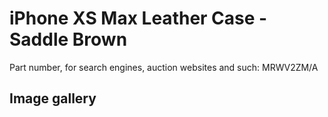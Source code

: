 
# iPhone XS Max Leather Case - Saddle Brown

Part number, for search engines, auction websites and such: MRWV2ZM/A

## Image gallery

<div style={{ width: "768px" }}>
  <GalleryComponent
    images={[
      {
        original: "/everysource/MRWV2.png",
        thumbnail: "/everypreview/MRWV2.png",
      },
      {
        original: "/everysource/MRWV2_AV1_GOLD.png",
        thumbnail: "/everypreview/MRWV2_AV1_GOLD.png",
      },
      {
        original: "/everysource/MRWV2_AV1_SILVER.png",
        thumbnail: "/everypreview/MRWV2_AV1_SILVER.png",
      },
      {
        original: "/everysource/MRWV2_AV1_SPACE_GRAY.png",
        thumbnail: "/everypreview/MRWV2_AV1_SPACE_GRAY.png",
      },
      {
        original: "/everysource/MRWV2_AV2.png",
        thumbnail: "/everypreview/MRWV2_AV2.png",
      }
    ]}
  />
</div>